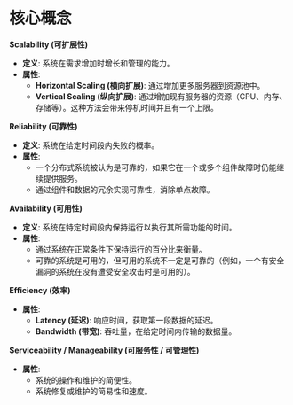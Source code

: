 # 核心概念

**Scalability (可扩展性)**
- **定义**: 系统在需求增加时增长和管理的能力。
- **属性**:
  - **Horizontal Scaling (横向扩展)**: 通过增加更多服务器到资源池中。
  - **Vertical Scaling (纵向扩展)**: 通过增加现有服务器的资源（CPU、内存、存储等）。这种方法会带来停机时间并且有一个上限。

**Reliability (可靠性)**
- **定义**: 系统在给定时间段内失败的概率。
- **属性**:
  - 一个分布式系统被认为是可靠的，如果它在一个或多个组件故障时仍能继续提供服务。
  - 通过组件和数据的冗余实现可靠性，消除单点故障。

**Availability (可用性)**
- **定义**: 系统在特定时间段内保持运行以执行其所需功能的时间。
- **属性**:
  - 通过系统在正常条件下保持运行的百分比来衡量。
  - 可靠的系统是可用的，但可用的系统不一定是可靠的（例如，一个有安全漏洞的系统在没有遭受安全攻击时是可用的）。

**Efficiency (效率)**
- **属性**:
  - **Latency (延迟)**: 响应时间，获取第一段数据的延迟。
  - **Bandwidth (带宽)**: 吞吐量，在给定时间内传输的数据量。

**Serviceability / Manageability (可服务性 / 可管理性)**
- **属性**:
  - 系统的操作和维护的简便性。
  - 系统修复或维护的简易性和速度。